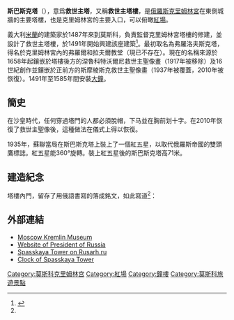 {{Infobox building
|name            = '''斯巴斯克塔'''<br />{{lang|ru|Спасская башня}}
|image           = Moscow_(8355837057).jpg
|image_size = 275px
|caption = 
{{Infobox mapframe|tyep=shape|zoom=15|frame-width=280}}
|location        = [[俄羅斯|俄羅斯]][[莫斯科|莫斯科]]
|height          = 71米
}}
'''斯巴斯克塔'''（{{lang-rus|Спасская башня|Spasskaya Bashnya}}），意爲'''救世主塔'''，又稱'''救世主塔樓'''，是[[俄羅斯|俄羅斯]][[克里姆林宮|克里姆林宮]]在東側城牆的主要塔樓，也是克里姆林宮的主要入口，可以俯瞰[[紅場|紅場]]。


義大利[[米蘭|米蘭]]的建築家{{le|索拉里|Pietro_Antonio_Solari}}於1487年來到莫斯科，負責監督克里姆林宮塔樓的修建，並設計了救世主塔樓，於1491年開始興建該座建築<ref name=":貓頭">{{Cite book|title=再造失去的王國：俄羅斯的帝國雄心500年史|last=浦洛基|first=Serhii Plokhy|publisher=貓頭鷹書房|year=2018|isbn=9789862623619|location=台灣}}</ref>。最初取名為弗羅洛夫斯克塔，得名於克里姆林宮內的弗羅爾和拉夫爾教堂（現已不存在）。現在的名稱來源於1658年起鑲嵌於塔樓後方的涅魯科特沃爾尼救世主聖像畫（1917年被移除）及16世紀創作並鑲嵌於正前方的斯摩棱斯克救世主聖像畫（1937年被覆蓋，2010年被恢復）。1491年至1585年間安裝[[克里姆林宮大鐘|大鐘]]。

==簡史==
在沙皇時代，任何穿過塔門的人都必須脫帽，下马並在胸前划十字。在2010年恢復了救世主聖像後，這種做法在儀式上得以恢復。

1935年，蘇聯當局在斯巴斯克塔上裝上了一個紅五星，以取代俄羅斯帝國的雙頭鷹標誌。紅五星能360°旋轉。裝上紅五星後的斯巴斯克塔高71米。

==建造紀念==
塔樓內門，留存了用俄語書寫的落成銘文，如此寫道<ref name=":貓頭"/>：{{Cquote|text=六九九九年七月，在上帝的恩典下，此塔樓是由[[伊凡三世|伊凡·瓦西里耶維奇]]下令建造。在其在位至今的十三年間，他是全羅斯的最高主宰，也是[[弗拉基米尔|弗拉基米爾]]、[[莫斯科|莫斯科]]、[[諾夫哥羅德|諾夫哥羅德]]、[[普斯科夫|普斯科夫]]、[[特維爾|特維爾]]、[[尤格拉|尤格拉]]、[[維亞特加|維亞特加]]、[[彼爾姆|彼爾姆]]和[[伏爾加保加利亞|保加爾]]等地的大公。主持造塔樓事宜的是米蘭的索拉里。}}

== 外部連結==

* [http://www.kreml.ru/ru/main/kremlin/towers/Spaskaya/ Moscow Kremlin Museum] {{Wayback|url=http://www.kreml.ru/ru/main/kremlin/towers/Spaskaya/ |date=20220127084548 }}
* [https://web.archive.org/web/20090515210209/http://www.kremlin.ru/articles/Towers_11.shtml Website of President of Russia]
* [http://www.rusarh.ru/moskowkreml2.htm Spasskaya Tower on Rusarh.ru] {{Wayback|url=http://www.rusarh.ru/moskowkreml2.htm |date=20120311002114 }}
* [http://www.russkoekino.ru/books/kremlin/kremlin-0027.shtml Clock of Spasskaya Tower] {{Wayback|url=http://www.russkoekino.ru/books/kremlin/kremlin-0027.shtml |date=20220127085804 }}
{{commons category|Spasskaya Tower}}
{{coord|55.752544|37.621425|region:RU_type:landmark|name=Spasskaya Tower|display=title}}
{{克里姆林宫}}
[[Category:莫斯科克里姆林宫|Category:莫斯科克里姆林宫]]
[[Category:紅場|Category:紅場]]
[[Category:鐘樓|Category:鐘樓]]
[[Category:莫斯科旅遊景點|Category:莫斯科旅遊景點]]